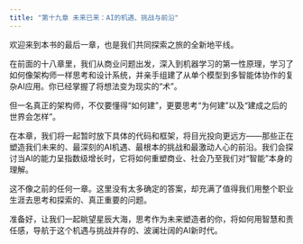 ```yaml
---
title: "第十九章 未来已来：AI的机遇、挑战与前沿"
---
```


欢迎来到本书的最后一章，也是我们共同探索之旅的全新地平线。

在前面的十八章里，我们从商业问题出发，深入到机器学习的第一性原理，学习了如何像架构师一样思考和设计系统，并亲手组建了从单个模型到多智能体协作的复杂AI应用。你已经掌握了将想法变为现实的“术”。

但一名真正的架构师，不仅要懂得“如何建”，更要思考“为何建”以及“建成之后的世界会怎样”。

在本章，我们将一起暂时放下具体的代码和框架，将目光投向更远方——那些正在塑造我们未来的、最深刻的AI机遇、最根本的挑战和最激动人心的前沿。我们会探讨当AI的能力呈指数级增长时，它将如何重塑商业、社会乃至我们对“智能”本身的理解。

这不像之前的任何一章。这里没有太多确定的答案，却充满了值得我们用整个职业生涯去思考和探索的、真正重要的问题。

准备好，让我们一起眺望星辰大海，思考作为未来塑造者的你，将如何用智慧和责任感，导航于这个机遇与挑战并存的、波澜壮阔的AI新时代。

